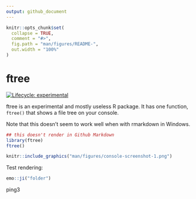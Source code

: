 ```yaml
---
output: github_document
---
```


<!-- README.md is generated from README.Rmd. Please edit that file -->

```r
knitr::opts_chunk$set(
  collapse = TRUE,
  comment = "#>",
  fig.path = "man/figures/README-",
  out.width = "100%"
)
```

# ftree

<!-- badges: start -->
[![Lifecycle: experimental](https://img.shields.io/badge/lifecycle-experimental-orange.svg)](https://lifecycle.r-lib.org/articles/stages.html#experimental)
<!-- badges: end -->

ftree is an experimental and mostly useless R package. It has one function, `ftree()` that shows a file tree on your console.

Note that this doesn't seem to work well when with rmarkdown in Windows.

```r
## this doesn't render in Github Markdown
library(ftree)
ftree()
```


```r
knitr::include_graphics("man/figures/console-screenshot-1.png")
```

Test rendering:

```r
emo::ji("folder")
```

ping3
